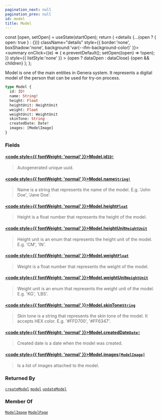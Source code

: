 ```yaml
---
pagination_next: null
pagination_prev: null
id: model
title: Model
---
```









  const [open, setOpen] = useState(startOpen);
  return (
    <details {...(open ? { open: true } : {})} className="details" style={{ border:'none', boxShadow:'none', background:'var(--ifm-background-color)' }}>
      <summary
        onClick={(e) => {
          e.preventDefault();
          setOpen((open) => !open);
        }}
        style={{ listStyle:'none' }}
      >
      {open ? dataOpen : dataClose}
      </summary>
      {open && children}
    </details>
  );
};








Model is one of the main entities in Genera system.
It represents a digital model of the person that can be used for try-on process.


```graphql
type Model {
  id: ID!
  name: String!
  height: Float
  heightUnit: HeightUnit
  weight: Float
  weightUnit: WeightUnit
  skinTone: String
  createdDate: Date!
  images: [ModelImage]
}
```




### Fields

#### [<code style={{ fontWeight: 'normal' }}>Model.<b>id</b></code>](#)<Bullet />[`ID!`](/types/scalars/id) <Badge class="badge badge--secondary" text="non-null"/> <Badge class="badge badge--secondary" text="scalar"/> 
> 
> 
> Autogenerated unique uuid.
> 

#### [<code style={{ fontWeight: 'normal' }}>Model.<b>name</b></code>](#)<Bullet />[`String!`](/types/scalars/string) <Badge class="badge badge--secondary" text="non-null"/> <Badge class="badge badge--secondary" text="scalar"/> 
> 
> 
> Name is a string that represents the name of the model. E.g. 'John Doe', 'Jane Doe'.
> 

#### [<code style={{ fontWeight: 'normal' }}>Model.<b>height</b></code>](#)<Bullet />[`Float`](/types/scalars/float) <Badge class="badge badge--secondary" text="scalar"/> 
> 
> 
> Height is a float number that represents the height of the model.
> 

#### [<code style={{ fontWeight: 'normal' }}>Model.<b>heightUnit</b></code>](#)<Bullet />[`HeightUnit`](/types/enums/height-unit) <Badge class="badge badge--secondary" text="enum"/> 
> 
> 
> Height unit is an enum that represents the height unit of the model. E.g. 'CM', 'IN'.
> 

#### [<code style={{ fontWeight: 'normal' }}>Model.<b>weight</b></code>](#)<Bullet />[`Float`](/types/scalars/float) <Badge class="badge badge--secondary" text="scalar"/> 
> 
> 
> Weight is a float number that represents the weight of the model.
> 

#### [<code style={{ fontWeight: 'normal' }}>Model.<b>weightUnit</b></code>](#)<Bullet />[`WeightUnit`](/types/enums/weight-unit) <Badge class="badge badge--secondary" text="enum"/> 
> 
> 
> Weight unit is an enum that represents the weight unit of the model. E.g. 'KG', 'LBS'.
> 

#### [<code style={{ fontWeight: 'normal' }}>Model.<b>skinTone</b></code>](#)<Bullet />[`String`](/types/scalars/string) <Badge class="badge badge--secondary" text="scalar"/> 
> 
> 
> Skin tone is a string that represents the skin tone of the model. It accepts HEX color. E.g. '#FFD700', '#FF6347'.
> 

#### [<code style={{ fontWeight: 'normal' }}>Model.<b>createdDate</b></code>](#)<Bullet />[`Date!`](/types/scalars/date) <Badge class="badge badge--secondary" text="non-null"/> <Badge class="badge badge--secondary" text="scalar"/> 
> 
> 
> Created date is a date when the model was created.
> 

#### [<code style={{ fontWeight: 'normal' }}>Model.<b>images</b></code>](#)<Bullet />[`[ModelImage]`](/types/objects/model-image) <Badge class="badge badge--secondary" text="list"/> <Badge class="badge badge--secondary" text="object"/> 
> 
> 
> Is a list of images attached to the model.
> 





### Returned By

[`createModel`](/api/mutations/create-model)  <Badge class="badge badge--secondary" text="mutation"/><Bullet />[`model`](/api/queries/model)  <Badge class="badge badge--secondary" text="query"/><Bullet />[`updateModel`](/api/mutations/update-model)  <Badge class="badge badge--secondary" text="mutation"/>

### Member Of

[`ModelImage`](/types/objects/model-image)  <Badge class="badge badge--secondary" text="object"/><Bullet />[`ModelPage`](/types/objects/model-page)  <Badge class="badge badge--secondary" text="object"/>

